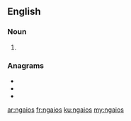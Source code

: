 ==English==

===Noun===
{{head|en|noun plural form}}

# {{plural of|ngaio|lang=en}}

===Anagrams===
* {{l|en|Nagios}}
* {{l|en|sagoin}}
* {{l|en|Saigon}}

[[ar:ngaios]]
[[fr:ngaios]]
[[ku:ngaios]]
[[my:ngaios]]